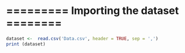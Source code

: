# ========= Importing the dataset ========
```r
dataset <-  read.csv('Data.csv', header = TRUE, sep = ',')
print (dataset)
```
